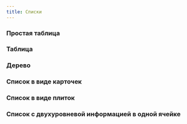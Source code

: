 ```yaml
---
title: Списки
---
```


### Простая таблица
<Sandbox projectId="uxcases_list_simple_table" />


### Таблица
<Sandbox projectId="uxcases_list_table" />


### Дерево
<Sandbox projectId="uxcases_list_tree" />


### Cписок в виде карточек
<Sandbox projectId="uxcases_list_cards" />


### Список в виде плиток
<Sandbox projectId="uxcases_list_tiles" />


### Список с двухуровневой информацией в одной ячейке
<Sandbox projectId="uxcases_list_two_level_list" />
